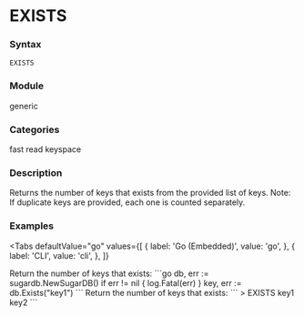 
# EXISTS

### Syntax
```
EXISTS
```

### Module
<span className="acl-category">generic</span>

### Categories 
<span className="acl-category">fast</span>
<span className="acl-category">read</span>
<span className="acl-category">keyspace</span>

### Description
Returns the number of keys that exists from the provided list of keys. Note: If duplicate keys are provided, each one is counted separately.

### Examples

<Tabs
  defaultValue="go"
  values={[
    { label: 'Go (Embedded)', value: 'go', },
    { label: 'CLI', value: 'cli', },
  ]}
>
  <TabItem value="go">
  Return the number of keys that exists:
  ```go
  db, err := sugardb.NewSugarDB()
  if err != nil {
    log.Fatal(err)
  }
  key, err := db.Exists("key1")
  ```
  </TabItem>
  <TabItem value="cli">
  Return the number of keys that exists:
  ```
  > EXISTS key1 key2
  ```
  </TabItem>
</Tabs> 